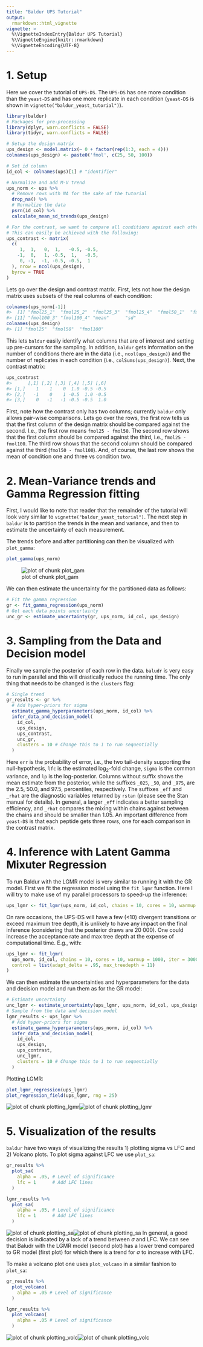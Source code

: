 ```yaml
---
title: "Baldur UPS Tutorial"
output:
  rmarkdown::html_vignette
vignette: >
  %\VignetteIndexEntry{Baldur UPS Tutorial}
  %\VignetteEngine{knitr::rmarkdown}
  %\VignetteEncoding{UTF-8}
---
```



# 1. Setup
Here we cover the tutorial of `UPS-DS`.
The `UPS-DS` has one more condition than the `yeast-DS` and has one more replicate in each condition (`yeast-DS` is shown in `vignette("baldur_yeast_tutorial")`).

```r
library(baldur)
# Packages for pre-processing
library(dplyr, warn.conflicts = FALSE)
library(tidyr, warn.conflicts = FALSE)

# Setup the design matrix
ups_design <- model.matrix(~ 0 + factor(rep(1:3, each = 4)))
colnames(ups_design) <- paste0('fmol', c(25, 50, 100))

# Set id column
id_col <- colnames(ups)[1] # "identifier"

# Normalize and add M-V trend
ups_norm <- ups %>%
  # Remove rows with NA for the sake of the tutorial
  drop_na() %>%
  # Normalize the data
  psrn(id_col) %>%
  calculate_mean_sd_trends(ups_design)

# For the contrast, we want to compare all conditions against each other, and in addtion, suppose we would like to know the difference between the mean of condition 1 and 3 against 2 ([fmol25 + fmol100]/2 - fmol50).
# This can easily be achieved with the following:
ups_contrast <- matrix(
  c(
     1,  1,   0,  1,   -0.5, -0.5,
    -1,  0,   1, -0.5,  1,   -0.5,
     0, -1,  -1, -0.5, -0.5,  1
  ), nrow = ncol(ups_design),
  byrow = TRUE
)
```
Lets go over the design and contrast matrix.
First, lets not how the design matrix uses subsets of the real columns of each condition:

```r
colnames(ups_norm[-1])
#>  [1] "fmol25_1"  "fmol25_2"  "fmol25_3"  "fmol25_4"  "fmol50_1"  "fmol50_2"  "fmol50_3"  "fmol50_4"  "fmol100_1" "fmol100_2"
#> [11] "fmol100_3" "fmol100_4" "mean"      "sd"
colnames(ups_design)
#> [1] "fmol25"  "fmol50"  "fmol100"
```
This lets `baldur` easily identify what columns that are of interest and setting up pre-cursors for the sampling.
In addition, `baldur` gets information on the number of conditions there are in the data (i.e., `ncol(ups_design)`) and the number of replicates in each condition (i.e., `colSums(ups_design)`).
Next, the contrast matrix:

```r
ups_contrast
#>      [,1] [,2] [,3] [,4] [,5] [,6]
#> [1,]    1    1    0  1.0 -0.5 -0.5
#> [2,]   -1    0    1 -0.5  1.0 -0.5
#> [3,]    0   -1   -1 -0.5 -0.5  1.0
```
First, note how the contrast only has two columns; currently `baldur` only allows pair-wise comparisons.
Lets go over the rows, the first row tells us that the first column of the design matrix should be compared against the second.
I.e., the first row means `fmol25 - fmol50`.
The second row shows that the first column should be compared against the third, i.e., `fmol25 - fmol100`.
The third row shows that the second column should be compared against the third (`fmol50 - fmol100`).
And, of course, the last row shows the mean of condition one and three vs condition two.

# 2. Mean-Variance trends and Gamma Regression fitting
First, I would like to note that reader that the remainder of the tutorial will look very similar to `vignette("baldur_yeast_tutorial")`.
The next step in `baldur` is to partition the trends in the mean and variance, and then to estimate the uncertainty of each measurement.

The trends before and after partitioning can then be visualized with `plot_gamma`:

```r
plot_gamma(ups_norm)
```

![plot of chunk plot_gam](plot_gam-1.png)

We can then estimate the uncertainty for the partitioned data as follows:

```r
# Fit the gamma regression
gr <- fit_gamma_regression(ups_norm)
# Get each data points uncertainty
unc_gr <- estimate_uncertainty(gr, ups_norm, id_col, ups_design)
```

# 3. Sampling from the Data and Decision model
Finally we sample the posterior of each row in the data.
`baludr` is very easy to run in parallel and this will drastically reduce the running time.
The only thing that needs to be changed is the `clusters` flag:

```r
# Single trend
gr_results <- gr %>%
  # Add hyper-priors for sigma
  estimate_gamma_hyperparameters(ups_norm, id_col) %>%
  infer_data_and_decision_model(
    id_col,
    ups_design,
    ups_contrast,
    unc_gr,
    clusters = 10 # Change this to 1 to run sequentially
  )
```
Here `err` is the probability of error, i.e., the two tail-density supporting the null-hypothesis, `lfc` is the estimated log$_2$-fold change, `sigma` is the common variance, and `lp` is the log-posterior.
Columns without suffix shows the mean estimate from the posterior, while the suffixes `_025`, `_50`, and `_975`, are the 2.5, 50.0, and 97.5, percentiles, respectively.
The suffixes `_eff` and `_rhat` are the diagnostic variables returned by `rstan` (please see the Stan manual for details).
In general, a larger `_eff` indicates a better sampling efficiency, and `_rhat` compares the mixing within chains against between the chains and should be smaller than 1.05.
An important difference from `yeast-DS` is that each peptide gets three rows, one for each comparison in the contrast matrix.

# 4. Inference with Latent Gamma Mixuter Regression
To run Baldur with the LGMR model is very similar to running it with the GR model.
First we fit the regression model using the `fit_lgmr` function.
Here I will try to make use of my parallel processors to speed-up the inference:

```r
ups_lgmr <- fit_lgmr(ups_norm, id_col, chains = 10, cores = 10, warmup = 1000, iter = 3000)
```
On rare occasions, the UPS-DS will have a few (<10) divergent transitions or exceed maximum tree depth, it is unlikely to have any impact on the final inference (considering that the posterior draws are 20 000).
One could increase the acceptance rate and max tree depth at the expense of computational time.
E.g., with:

```r
ups_lgmr <- fit_lgmr(
  ups_norm, id_col, chains = 10, cores = 10, warmup = 1000, iter = 3000,
  control = list(adapt_delta = .95, max_treedepth = 11)
)
```

We can then estimate the uncertainties and hyperparameters for the data and decision model and run them as for the GR model:

```r
# Estimate uncertainty
unc_lgmr <- estimate_uncertainty(ups_lgmr, ups_norm, id_col, ups_design)
# Sample from the data and decision model
lgmr_results <- ups_lgmr %>%
  # Add hyper-priors for sigma
  estimate_gamma_hyperparameters(ups_norm, id_col) %>%
  infer_data_and_decision_model(
    id_col,
    ups_design,
    ups_contrast,
    unc_lgmr,
    clusters = 10 # Change this to 1 to run sequentially
  )
```

Plotting LGMR:

```r
plot_lgmr_regression(ups_lgmr)
plot_regression_field(ups_lgmr, rng = 25)
```

![plot of chunk plotting_lgmr](plotting_lgmr-1.png)![plot of chunk plotting_lgmr](plotting_lgmr-2.png)

# 5. Visualization of the results
`baldur` have two ways of visualizing the results 1) plotting sigma vs LFC and 2) Volcano plots.
To plot sigma against LFC we use `plot_sa`:

```r
gr_results %>%
  plot_sa(
    alpha = .05, # Level of significance
    lfc = 1      # Add LFC lines
  )

lgmr_results %>%
  plot_sa(
    alpha = .05, # Level of significance
    lfc = 1      # Add LFC lines
  )
```

![plot of chunk plotting_sa](plotting_sa-1.png)![plot of chunk plotting_sa](plotting_sa-2.png)
In general, a good decision is indicated by a lack of a trend between $\sigma$ and LFC.
We can see that Baludr with the LGMR model (second plot) has a lower trend compared to GR model (first plot) for which there is a trend for $\sigma$ to increase with LFC.


To make a volcano plot one uses `plot_volcano` in a similar fashion to `plot_sa`:

```r
gr_results %>%
  plot_volcano(
    alpha = .05 # Level of significance
  )

lgmr_results %>%
  plot_volcano(
    alpha = .05 # Level of significance
  )
```

![plot of chunk plotting_volc](plotting_volc-1.png)![plot of chunk plotting_volc](plotting_volc-2.png)
